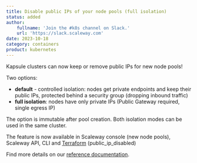 ```yaml
---
title: Disable public IPs of your node pools (full isolation)
status: added
author:
    fullname: 'Join the #k8s channel on Slack.'
    url: 'https://slack.scaleway.com'
date: 2023-10-18
category: containers
product: kubernetes
---
```


Kapsule clusters can now keep or remove public IPs for new node pools!

Two options:
- **default** - controlled isolation: nodes get private endpoints and keep their public IPs, protected behind a security group (dropping inbound traffic)
- **full isolation**: nodes have only private IPs (Public Gateway required, single egress IP)

The option is immutable after pool creation. Both isolation modes can be used in the same cluster.

The feature is now available in Scaleway console (new node pools), Scaleway API, CLI and [Terraform](https://registry.terraform.io/providers/scaleway/scaleway/latest/docs/resources/k8s_pool#public_ip_disabled) (public_ip_disabled)

Find more details on our [reference documentation](https://www.scaleway.com/en/docs/containers/kubernetes/reference-content/secure-cluster-with-private-network/).

